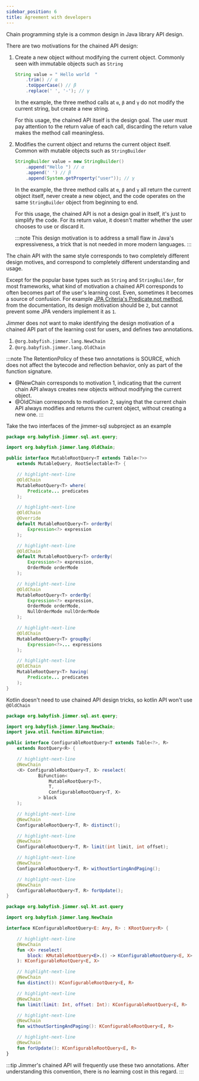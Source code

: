 ```yaml
---
sidebar_position: 6
title: Agreement with developers
---
```



Chain programming style is a common design in Java library API design.

There are two motivations for the chained API design:

1.  Create a new object without modifying the current object. Commonly seen with immutable objects such as `String`

    ```java
    String value = " Hello world  "
        .trim() // α
        .toUpperCase() // β
        .replace(' ', '-'); // γ
    ```

    In the example, the three method calls at `α`, `β` and `γ` do not modify the current string, but create a new string.

     For this usage, the chained API itself is the design goal. The user must pay attention to the return value of each call, discarding the return value makes the method call meaningless.

2.  Modifies the current object and returns the current object itself. Common with mutable objects such as `StringBuilder`

    ```java
    StringBuilder value = new StringBuilder()
        .append("Hello ") // α
        .append(' ') // β
        .append(System.getProperty("user")); // γ
    ```

    In the example, the three method calls at `α`, `β` and `γ` all return the current object itself, never create a new object, and the code operates on the same `StringBuilder` object from beginning to end.

     For this usage, the chained API is not a design goal in itself, it's just to simplify the code. For its return value, it doesn't matter whether the user chooses to use or discard it.

     :::note
     This design motivation is to address a small flaw in Java's expressiveness, a trick that is not needed in more modern languages.
     :::

The chain API with the same style corresponds to two completely different design motives, and correspond to completely different understanding and usage.

Except for the popular base types such as `String` and `StringBuilder`, for most frameworks, what kind of motivation a chained API corresponds to often becomes part of the user's learning cost. Even, sometimes it becomes a source of confusion. For example [JPA Criteria's Predicate.not method](https://docs.oracle.com/javaee/7/api/javax/persistence/criteria/Predicate.html#not--), from the documentation, its design motivation should be `2`, but cannot prevent some JPA venders implement it as `1`.

Jimmer does not want to make identifying the design motivation of a chained API part of the learning cost for users, and defines two annotations.

1. `@org.babyfish.jimmer.lang.NewChain`
2. `@org.babyfish.jimmer.lang.OldChain`

:::note
The RetentionPolicy of these two annotations is SOURCE, which does not affect the bytecode and reflection behavior, only as part of the function signature.

- @NewChain corresponds to motivation 1, indicating that the current chain API always creates new objects without modifying the current object.
- @OldChian corresponds to motivation 2, saying that the current chain API always modifies and returns the current object, without creating a new one.
:::

Take the two interfaces of the jimmer-sql subproject as an example

<Tabs groupId="language">
<TabItem value="java" label="Java">

```java title="MutableQuery.java"
package org.babyfish.jimmer.sql.ast.query;

import org.babyfish.jimmer.lang.OldChain;

public interface MutableRootQuery<T extends Table<?>> 
    extends MutableQuery, RootSelectable<T> {

    // highlight-next-line
    @OldChain
    MutableRootQuery<T> where(
        Predicate... predicates
    );

    // highlight-next-line
    @OldChain
    @Override
    default MutableRootQuery<T> orderBy(
        Expression<?> expression
    );

    // highlight-next-line
    @OldChain
    default MutableRootQuery<T> orderBy(
        Expression<?> expression, 
        OrderMode orderMode
    );

    // highlight-next-line
    @OldChain
    MutableRootQuery<T> orderBy(
        Expression<?> expression, 
        OrderMode orderMode, 
        NullOrderMode nullOrderMode
    );

    // highlight-next-line
    @OldChain
    MutableRootQuery<T> groupBy(
        Expression<?>... expressions
    );

    // highlight-next-line
    @OldChain
    MutableRootQuery<T> having(
        Predicate... predicates
    );
}
```

</TabItem>
<TabItem value="kotlin" label="Kotlin">

Kotlin doesn't need to use chained API design tricks, so kotlin API won't use `@OldChain`

</TabItem>
</Tabs>

<Tabs groupId="language">
<TabItem value="java" label="Java">

```java title="ConfigurableRootQuery.java"
package org.babyfish.jimmer.sql.ast.query;

import org.babyfish.jimmer.lang.NewChain;
import java.util.function.BiFunction;

public interface ConfigurableRootQuery<T extends Table<?>, R> 
    extends RootQuery<R> {

    // highlight-next-line
    @NewChain
    <X> ConfigurableRootQuery<T, X> reselect(
            BiFunction<
                MutableRootQuery<T>, 
                T, 
                ConfigurableRootQuery<T, X>
            > block
    );

    // highlight-next-line
    @NewChain
    ConfigurableRootQuery<T, R> distinct();

    // highlight-next-line
    @NewChain
    ConfigurableRootQuery<T, R> limit(int limit, int offset);

    // highlight-next-line
    @NewChain
    ConfigurableRootQuery<T, R> withoutSortingAndPaging();

    // highlight-next-line
    @NewChain
    ConfigurableRootQuery<T, R> forUpdate();
}
```

</TabItem>
<TabItem value="kotlin" label="Kotlin">

```kotlin
package org.babyfish.jimmer.sql.kt.ast.query

import org.babyfish.jimmer.lang.NewChain

interface KConfigurableRootQuery<E: Any, R> : KRootQuery<R> {

    // highlight-next-line
    @NewChain
    fun <X> reselect(
        block: KMutableRootQuery<E>.() -> KConfigurableRootQuery<E, X>
    ): KConfigurableRootQuery<E, X>

    // highlight-next-line
    @NewChain
    fun distinct(): KConfigurableRootQuery<E, R>

    // highlight-next-line
    @NewChain
    fun limit(limit: Int, offset: Int): KConfigurableRootQuery<E, R>

    // highlight-next-line
    @NewChain
    fun withoutSortingAndPaging(): KConfigurableRootQuery<E, R>

    // highlight-next-line
    @NewChain
    fun forUpdate(): KConfigurableRootQuery<E, R>
}
```

</TabItem>
</Tabs>

:::tip
Jimmer's chained API will frequently use these two annotations. After understanding this convention, there is no learning cost in this regard.
:::